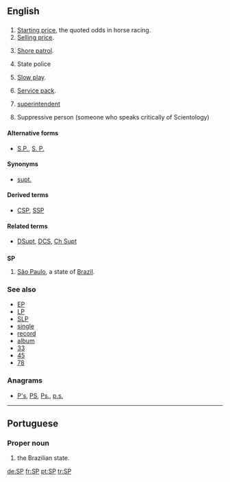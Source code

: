 {{also|sp}}
==English==

==={{initialism}}===
{{en-noun}}

# [[starting price|Starting price]], the quoted odds in horse racing.
# [[selling price|Selling price]].
# {{context|US|military|navy}} [[shore patrol|Shore patrol]].
# {{police}} State police
# [[slow play|Slow play]].
# {{computing}} [[Service pack|Service pack]].
# {{police}} [[superintendent]]
# Suppressive person (someone who speaks critically of Scientology)

====Alternative forms====
* [[S.P.]], [[S. P.]]

====Synonyms====
* {{sense|police}} [[supt.]]

====Derived terms====
* {{sense|police}} [[CSP]], [[SSP]]

====Related terms====
* {{sense|police}} [[DSupt]], [[DCS]], [[Ch Supt]]

==={{abbreviation}}===
'''SP'''

# [[São Paulo]], a state of [[Brazil]].

===See also===
* [[EP]]
* [[LP]]
* [[SLP]]
* [[single]]
* [[record]]
* [[album]]
* [[33]]
* [[45]]
* [[78]]

===Anagrams===
* {{alphagram|[[p's#English|p's]]}} [[P's#English|P's]], [[PS#English|PS]], [[Ps.#English|Ps.]], [[p.s.#English|p.s.]]

----

==Portuguese==

===Proper noun===
{{infl|pt|proper noun}}

# {{initialism of|São Paulo|lang=pt|dot=,}} the Brazilian state.

[[de:SP]]
[[fr:SP]]
[[pt:SP]]
[[tr:SP]]